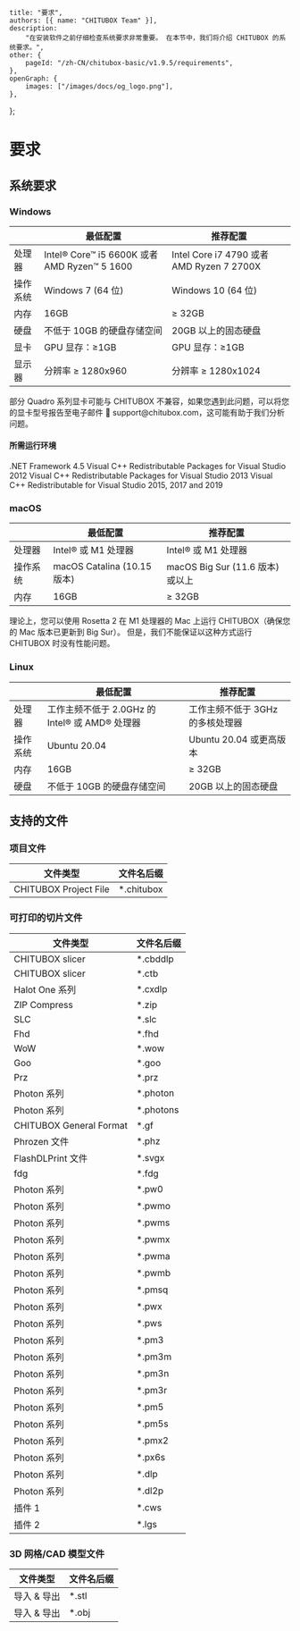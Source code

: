 	title: "要求",
	authors: [{ name: "CHITUBOX Team" }],
	description:
		"在安装软件之前仔细检查系统要求非常重要。 在本节中，我们将介绍 CHITUBOX 的系统要求。",
	other: {
		pageId: "/zh-CN/chitubox-basic/v1.9.5/requirements",
	},
	openGraph: {
		images: ["/images/docs/og_logo.png"],
	},
};

# 要求

## 系统要求

### Windows

|          | 最低配置                                     | 推荐配置                                  |
| -------- | -------------------------------------------- | ----------------------------------------- |
| 处理器   | Intel® Core™ i5 6600K 或者 AMD Ryzen™ 5 1600 | Intel Core i7 4790 或者 AMD Ryzen 7 2700X |
| 操作系统 | Windows 7 (64 位)                            | Windows 10 (64 位)                        |
| 内存     | 16GB                                         | ≥ 32GB                                    |
| 硬盘     | 不低于 10GB 的硬盘存储空间                   | 20GB 以上的固态硬盘                       |
| 显卡     | GPU 显存：≥1GB                               | GPU 显存：≥1GB                            |
| 显示器   | 分辨率 ≥ 1280x960                            | 分辨率 ≥ 1280x1024                        |

<Admonition type="warning" title="警告">
	部分 Quadro 系列显卡可能与 CHITUBOX
	不兼容，如果您遇到此问题，可以将您的显卡型号报告至电子邮件 📧
	support@chitubox.com，这可能有助于我们分析问题。
</Admonition>

#### 所需运行环境

<Link href="https://www.microsoft.com/en-us/download/details.aspx?id=30653">
	.NET Framework 4.5
</Link>

<Link href="https://www.microsoft.com/en-us/download/details.aspx?id=30679">
	Visual C++ Redistributable Packages for Visual Studio 2012
</Link>

<Link href="https://www.microsoft.com/en-us/download/details.aspx?id=40784">
	Visual C++ Redistributable Packages for Visual Studio 2013
</Link>

<Link href="https://support.microsoft.com/en-us/topic/the-latest-supported-visual-c-downloads-2647da03-1eea-4433-9aff-95f26a218cc0">
	Visual C++ Redistributable for Visual Studio 2015, 2017 and 2019
</Link>

### macOS

|          | 最低配置                    | 推荐配置                         |
| -------- | --------------------------- | -------------------------------- |
| 处理器   | Intel® 或 M1 处理器         | Intel® 或 M1 处理器              |
| 操作系统 | macOS Catalina (10.15 版本) | macOS Big Sur (11.6 版本) 或以上 |
| 内存     | 16GB                        | ≥ 32GB                           |

<Admonition type="note" title="注意">
	理论上，您可以使用 Rosetta 2 在 M1 处理器的 Mac 上运行 CHITUBOX（确保您的
	Mac 版本已更新到 Big Sur）。 但是，我们不能保证以这种方式运行 CHITUBOX
	时没有性能问题。
</Admonition>

### Linux

|          | 最低配置                                       | 推荐配置                         |
| -------- | ---------------------------------------------- | -------------------------------- |
| 处理器   | 工作主频不低于 2.0GHz 的 Intel® 或 AMD® 处理器 | 工作主频不低于 3GHz 的多核处理器 |
| 操作系统 | Ubuntu 20.04                                   | Ubuntu 20.04 或更高版本          |
| 内存     | 16GB                                           | ≥ 32GB                           |
| 硬盘     | 不低于 10GB 的硬盘存储空间                     | 20GB 以上的固态硬盘              |

## 支持的文件

### 项目文件

| 文件类型              | 文件名后缀  |
| --------------------- | ----------- |
| CHITUBOX Project File | \*.chitubox |

### 可打印的切片文件

| 文件类型                | 文件名后缀 |
| ----------------------- | ---------- |
| CHITUBOX slicer         | \*.cbddlp  |
| CHITUBOX slicer         | \*.ctb     |
| Halot One 系列          | \*.cxdlp   |
| ZIP Compress            | \*.zip     |
| SLC                     | \*.slc     |
| Fhd                     | \*.fhd     |
| WoW                     | \*.wow     |
| Goo                     | \*.goo     |
| Prz                     | \*.prz     |
| Photon 系列             | \*.photon  |
| Photon 系列             | \*.photons |
| CHITUBOX General Format | \*.gf      |
| Phrozen 文件            | \*.phz     |
| FlashDLPrint 文件       | \*.svgx    |
| fdg                     | \*.fdg     |
| Photon 系列             | \*.pw0     |
| Photon 系列             | \*.pwmo    |
| Photon 系列             | \*.pwms    |
| Photon 系列             | \*.pwmx    |
| Photon 系列             | \*.pwma    |
| Photon 系列             | \*.pwmb    |
| Photon 系列             | \*.pmsq    |
| Photon 系列             | \*.pwx     |
| Photon 系列             | \*.pws     |
| Photon 系列             | \*.pm3     |
| Photon 系列             | \*.pm3m    |
| Photon 系列             | \*.pm3n    |
| Photon 系列             | \*.pm3r    |
| Photon 系列             | \*.pm5     |
| Photon 系列             | \*.pm5s    |
| Photon 系列             | \*.pmx2    |
| Photon 系列             | \*.px6s    |
| Photon 系列             | \*.dlp     |
| Photon 系列             | \*.dl2p    |
| 插件 1                  | \*.cws     |
| 插件 2                  | \*.lgs     |

### 3D 网格/CAD 模型文件

| 文件类型    | 文件名后缀 |
| ----------- | ---------- |
| 导入 & 导出 | \*.stl     |
| 导入 & 导出 | \*.obj     |
